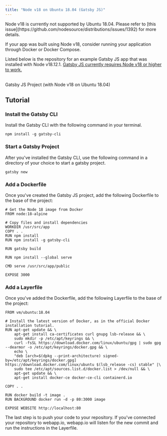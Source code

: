 ```yaml
---
title: "Node v18 on Ubuntu 18.04 (Gatsby JS)"
---
```


<Info>
Node v18 is currently not supported by Ubuntu 18.04. Please refer to [this issue](https://github.com/nodesource/distributions/issues/1392) for more details.
</Info>

If your app was built using Node v18, consider running your application through Docker or Docker Compose.

Listed below is the repository for an example Gatsby JS app that was installed with Node v18.12.1. [Gatsby JS currently requires Node v18 or higher to work.](https://www.gatsbyjs.com/docs/tutorial/part-0/#:~:text=To%20get%20up%20and%20running,that%20comes%20bundled%20with%20Node.)

<br />

<Card title="GitHub Repository" icon="link" href="https://github.com/joshuadsouza/webappio-gatsby-node18">
  Gatsby JS Project (with Node v18 on Ubuntu 18.04)
</Card>

<br />


## Tutorial 

### Install the Gatsby CLI

Install the Gatsby CLI with the following command in your terminal.

```shell
npm install -g gatsby-cli
```

### Start a Gatsby Project

After you've installed the Gatsby CLI, use the following command in a directory of your choice to start a gatsby project.

```shell
gatsby new
```


### Add a Dockerfile

Once you've created the Gatsby JS project, add the following Dockerfile to the base of the project:

```docker Dockerfile
# Get the Node 18 image from Docker
FROM node:18-alpine

# Copy files and install dependencies
WORKDIR /usr/src/app
COPY . .
RUN npm install
RUN npm install -g gatsby-cli

RUN gatsby build

RUN npm install --global serve

CMD serve /usr/src/app/public

EXPOSE 3000
```


### Add a Layerfile

Once you've added the Dockerfile, add the following Layerfile to the base of the project:

```docker Layerfile
FROM vm/ubuntu:18.04

# Install the latest version of Docker, as in the official Docker installation tutorial.
RUN apt-get update && \
    apt-get install ca-certificates curl gnupg lsb-release && \
    sudo mkdir -p /etc/apt/keyrings && \
    curl -fsSL https://download.docker.com/linux/ubuntu/gpg | sudo gpg --dearmor -o /etc/apt/keyrings/docker.gpg && \
    echo \
    "deb [arch=$(dpkg --print-architecture) signed-by=/etc/apt/keyrings/docker.gpg] https://download.docker.com/linux/ubuntu $(lsb_release -cs) stable" |\
    sudo tee /etc/apt/sources.list.d/docker.list > /dev/null && \
    apt-get update && \
    apt-get install docker-ce docker-ce-cli containerd.io

COPY . .

RUN docker build -t image .
RUN BACKGROUND docker run -d -p 80:3000 image

EXPOSE WEBSITE http://localhost:80
```

The last step is to push your code to your repository. If you've connected your repository to webapp.io, webapp.io will listen for the new commit and run the instructions in the Layerfile.